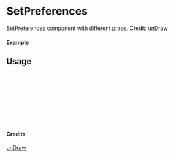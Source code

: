 
<Meta of={SetPreferences} title="unDraw/SetPreferences" />

# SetPreferences

SetPreferences component with different props.
Credit: [unDraw](https://undraw.co/illustrations)

#### Example

<Canvas of={SetPreferences.Primary} />

## Usage

```ts
import { SetPreferences } from "yadl-ui";

const Example = () => {
  return (
      <SetPreferences />
  );
};

export default Example;
```

#### Credits
[unDraw](https://undraw.co/illustrations)
